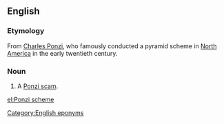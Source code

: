 ==English==
{{wikipedia|Ponzi scheme}}

===Etymology===
From [[w:Charles Ponzi|Charles Ponzi]], who famously conducted a pyramid scheme in [[North America]] in the early twentieth century.

===Noun===
{{en-noun|head=[[Ponzi]] [[scheme]]}}

# A [[Ponzi scam]].
<!--Any pyramid scheme, or a particular kind? They are virtually synonymous it seems-->
<!--Is Ponzi capitalised? 98/ first 100 raw b.g.c. hits are for capitalized Ponzi.-->

[[Category:English eponyms]]

[[el:Ponzi scheme]]